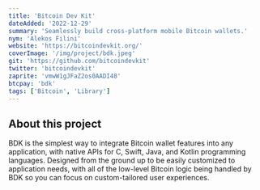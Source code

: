 ```yaml
---
title: 'Bitcoin Dev Kit'
dateAdded: '2022-12-29'
summary: 'Seamlessly build cross-platform mobile Bitcoin wallets.'
nym: 'Alekos Filini'
website: 'https://bitcoindevkit.org/'
coverImage: '/img/project/bdk.jpeg'
git: 'https://github.com/bitcoindevkit'
twitter: 'bitcoindevkit'
zaprite: 'vmwW1gJFaZ2os0AADI48'
btcpay: 'bdk'
tags: ['Bitcoin', 'Library']
---
```


## About this project

BDK is the simplest way to integrate Bitcoin wallet features into any application, with native APIs for C, Swift, Java, and Kotlin programming languages. Designed from the ground up to be easily customized to application needs, with all of the low-level Bitcoin logic being handled by BDK so you can focus on custom-tailored user experiences.
